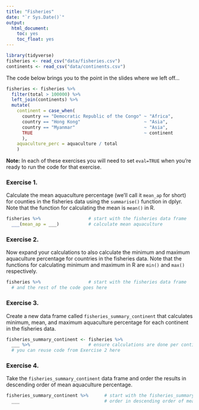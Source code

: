 ```yaml
---
title: "Fisheries"
date: "`r Sys.Date()`"
output: 
  html_document: 
    toc: yes
    toc_float: yes
---
```


```r
library(tidyverse)
fisheries <- read_csv("data/fisheries.csv")
continents <- read_csv("data/continents.csv")
```

The code below brings you to the point in the slides where we left off...

```r
fisheries <- fisheries %>%
  filter(total > 100000) %>%
  left_join(continents) %>%
  mutate(
    continent = case_when(
      country == "Democratic Republic of the Congo" ~ "Africa",
      country == "Hong Kong"                        ~ "Asia",
      country == "Myanmar"                          ~ "Asia",
      TRUE                                          ~ continent
      ),
    aquaculture_perc = aquaculture / total
    )
```

**Note:** In each of these exercises you will need to set `eval=TRUE` when you're 
ready to run the code for that exercise.

### Exercise 1.

Calculate the mean aquaculture percentage (we'll call it `mean_ap` for short) 
for counties in the fisheries data using the `summarise()` function in dplyr. 
Note that the function for calculating the mean is `mean()` in R.

```r
fisheries %>%                  # start with the fisheries data frame
  ___(mean_ap = ___)           # calculate mean aquaculture
```

### Exercise 2.

Now expand your calculations to also calculate the minimum and maximum 
aquaculture percentage for countries in the fisheries data. Note that the 
functions for calculating minimum and maximum in R are `min()` and `max()`
respectively.

```r
fisheries %>%                  # start with the fisheries data frame
  # and the rest of the code goes here         
```

### Exercise 3.

Create a new data frame called `fisheries_summary_continent` that calculates 
minimum, mean, and maximum aquaculture percentage for each continent in the 
fisheries data. 

```r
fisheries_summary_continent <- fisheries %>%
  ___ %>%                      # ensure calculations are done per continent
  # you can reuse code from Exercise 2 here                        
```

### Exercise 4.

Take the `fisheries_summary_continent` data frame and order the results in descending 
order of mean aquaculture percentage.

```r
fisheries_summary_continent %>%      # start with the fisheries_summary_continent data frame
  ___                                # order in descending order of mean_ap
```
